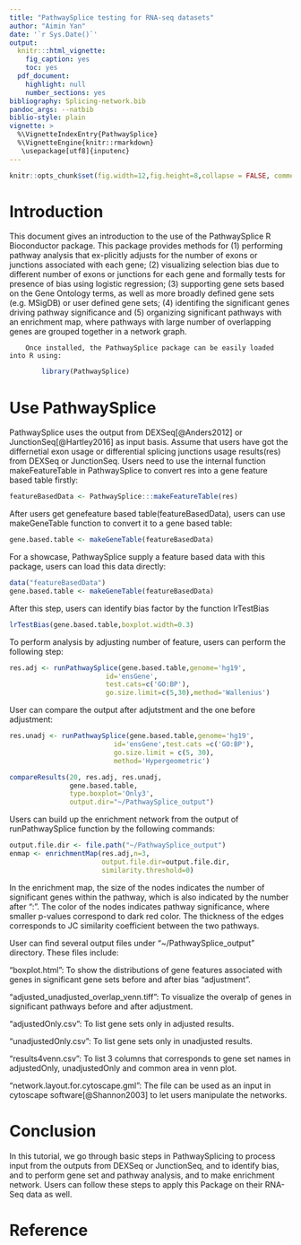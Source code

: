 ```yaml
---
title: "PathwaySplice testing for RNA-seq datasets"
author: "Aimin Yan"
date: '`r Sys.Date()`'
output:
  knitr:::html_vignette:
    fig_caption: yes
    toc: yes
  pdf_document:
    highlight: null
    number_sections: yes
bibliography: Splicing-network.bib
pandoc_args: --natbib
biblio-style: plain
vignette: > 
  %\VignetteIndexEntry{PathwaySplice} 
  %\VignetteEngine{knitr::rmarkdown}
   \usepackage[utf8]{inputenc}
---
```


```r
knitr::opts_chunk$set(fig.width=12,fig.height=8,collapse = FALSE, comment = "#>")
```

# Introduction

This document gives an introduction to the use of the PathwaySplice R Bioconductor package. This package provides methods for (1) performing pathway analysis that ex-plicitly adjusts for the number of exons or junctions associated with each gene; (2) visualizing selection bias due to different number of exons or junctions for each gene and formally tests for presence of bias using logistic regression; (3) supporting gene sets based on the Gene Ontology terms, as well as more broadly defined gene sets (e.g. MSigDB) or user defined gene sets; (4) identifing the significant genes driving pathway significance and (5) organizing significant pathways with an enrichment map, where pathways with large number of overlapping genes are grouped together in a network graph.

        Once installed, the PathwaySplice package can be easily loaded into R using:
```r
        library(PathwaySplice)
```

# Use PathwaySplice
PathwaySplice uses the output from DEXSeq[@Anders2012] or JunctionSeq[@Hartley2016] as input basis. Assume that users have got the differnetial exon usage or differential splicing junctions usage results(res) from DEXSeq or JunctionSeq. Users need to use the internal function makeFeatureTable in PathwaySplice to convert res into a gene feature based table firstly:

```r
featureBasedData <- PathwaySplice:::makeFeatureTable(res)
```
After users get genefeature based table(featureBasedData), users can use makeGeneTable function to convert it to a gene based table:

```r
gene.based.table <- makeGeneTable(featureBasedData)
```

For a showcase, PathwaySplice supply a feature based data with this package, users can load this data directly:
```r
data("featureBasedData")
gene.based.table <- makeGeneTable(featureBasedData)
```

After this step, users can identify bias factor by the function lrTestBias
```r
lrTestBias(gene.based.table,boxplot.width=0.3)
```

To perform analysis by adjusting number of feature, users can perform the following step:

```r
res.adj <- runPathwaySplice(gene.based.table,genome='hg19',
                        id='ensGene',
                        test.cats=c('GO:BP'),
                        go.size.limit=c(5,30),method='Wallenius')
```

User can compare the output after adjutstment and the one before adjustment:

```r

res.unadj <- runPathwaySplice(gene.based.table,genome='hg19',
                          id='ensGene',test.cats =c('GO:BP'),
                          go.size.limit = c(5, 30),
                          method='Hypergeometric')

compareResults(20, res.adj, res.unadj, 
               gene.based.table, 
               type.boxplot='Only3',
               output.dir="~/PathwaySplice_output")

```

Users can build up the enrichment network from the output of runPathwaySplice function by the following commands:

```r
output.file.dir <- file.path("~/PathwaySplice_output")
enmap <- enrichmentMap(res.adj,n=3,
                       output.file.dir=output.file.dir,
                       similarity.threshold=0)
```

In the enrichment map, the size of the nodes indicates the number of significant genes within the pathway, which is also indicated by the number after “:”. The color of the nodes indicates pathway significance, where smaller p-values correspond to dark red color. The thickness of the edges corresponds to JC similarity coefficient between the two pathways.

User can find several output files under "~/PathwaySplice_output" directory. These files include:

"boxplot.html": To show the distributions of gene features associated with genes in significant gene sets before and after bias "adjustment".

"adjusted_unadjusted_overlap_venn.tiff": To visualize the overalp of genes in significant pathways before and after adjustment.

"adjustedOnly.csv": To list gene sets only in adjusted results. 

"unadjustedOnly.csv": To list gene sets only in unadjusted results. 

"results4venn.csv": To list 3 columns that corresponds to gene set names in adjustedOnly, unadjustedOnly and common area in venn plot.    

"network.layout.for.cytoscape.gml": The file can be used as an input in cytoscape software[@Shannon2003] to let users manipulate the networks. 

# Conclusion

In this tutorial, we go through basic steps in PathwaySplicing to process input from the outputs from DEXSeq or JunctionSeq, and to identify bias, and to perform gene set and pathway analysis, and to make enrichment network. Users can follow these steps to apply this Package on their RNA-Seq data as well. 

# Reference
<!-- Usage: rmarkdown::render("vignettes/tutorial.Rmd", output_format="all") --> 